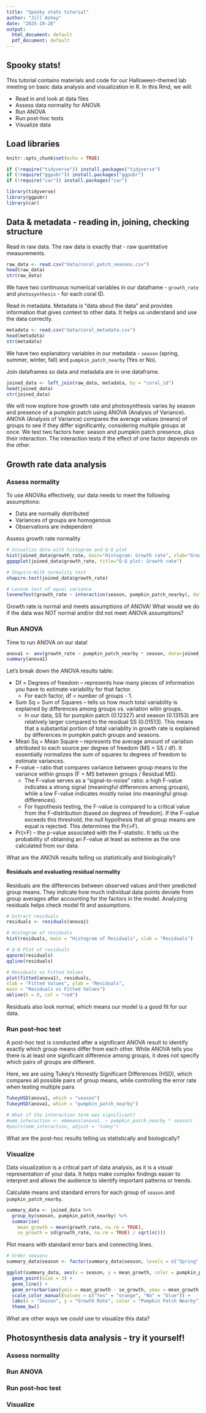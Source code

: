 ```yaml
---
title: "Spooky stats tutorial"
author: "Jill Ashey"
date: "2025-10-28"
output:
  html_document: default
  pdf_document: default
---
```


## Spooky stats! 

This tutorial contains materials and code for our Halloween-themed lab meeting on basic data analysis and visualization in R. In this Rmd, we will: 

- Read in and look at data files 
- Assess data normality for ANOVA 
- Run ANOVA
- Run post-hoc tests
- Visualize data 

## Load libraries 
```r
knitr::opts_chunk$set(echo = TRUE)

if (!require("tidyverse")) install.packages("tidyverse")
if (!require("ggpubr")) install.packages("ggpubr")
if (!require("car")) install.packages("car")

library(tidyverse)
library(ggpubr)
library(car)
```

## Data & metadata - reading in, joining, checking structure 

Read in raw data. The raw data is exactly that - raw quantitative measurements. 
```r
raw_data <- read.csv("data/coral_patch_seasons.csv")
head(raw_data)
str(raw_data)
```

We have two continuous numerical variables in our dataframe - `growth_rate` and `photosynthesis` - for each coral ID. 

Read in metadata. Metadata is "data about the data" and provides information that gives context to other data. It helps us understand and use the data correctly. 
```r
metadata <- read.csv("data/coral_metadata.csv")
head(metadata)
str(metadata)
```

We have two explanatory variables in our metadata - `season` (spring, summer, winter, fall) and `pumpkin_patch_nearby` (Yes or No). 

Join dataframes so data and metadata are in one dataframe.
```r
joined_data <- left_join(raw_data, metadata, by = "coral_id")
head(joined_data)
str(joined_data)
```

We will now explore how growth rate and photosynthesis varies by season and presence of a pumpkin patch using ANOVA (Analysis of Variance). ANOVA (Analysis of Variance) compares the average values (means) of groups to see if they differ significantly, considering multiple groups at once. We test two factors here: season and pumpkin patch presence, plus their interaction. The interaction tests if the effect of one factor depends on the other.

## Growth rate data analysis  

### Assess normality 

To use ANOVAs effectively, our data needs to meet the following assumptions: 

- Data are normally distributed 
- Variances of groups are homogenous
- Observations are independent 

Assess growth rate normality 
```r
# Visualize data with histogram and Q-Q plot 
hist(joined_data$growth_rate, main="Histogram: Growth rate", xlab="Growth rate")
ggqqplot(joined_data$growth_rate, title="Q-Q plot: Growth rate")

# Shapiro-Wilk normality test
shapiro.test(joined_data$growth_rate)

# Levene test of equal variance
leveneTest(growth_rate ~ interaction(season, pumpkin_patch_nearby), data = joined_data)
```

Growth rate is normal and meets assumptions of ANOVA! What would we do if the data was NOT normal and/or did not meet ANOVA assumptions?

### Run ANOVA 

Time to run ANOVA on our data! 
```r
anova1 <- aov(growth_rate ~ pumpkin_patch_nearby * season, data=joined_data)
summary(anova1)
```

Let's break down the ANOVA results table: 

- Df = Degrees of freedom -- represents how many pieces of information you have to estimate variability for that factor. 
  - For each factor, df = number of groups - 1. 
- Sum Sq = Sum of Squares -- tells us how much total variability is explained by differences among groups vs. variation witin groups. 
  - In our data, SS for pumpkin patch (0.12327) and season (0.13153) are relatively larger compared to the residual SS (0.01513). This means that a substantial portion of total variablity in growth rate is explained by differences in pumpkin patch groups and seasons. 
- Mean Sq = Mean Square -- represents the average amount of variation attributed to each source per degree of freedom (MS = SS / df). It essentially normalizes the sum of squares to degrees of freedom to estimate variances. 
- F-value -- ratio that compares variance between group means to the variance within groups (F = MS between groups / Residual MS).
  - The F-value serves as a "signal-to-noise" ratio: a high F-value indicates a strong signal (meaningful differences among groups), while a low F-value indicates mostly noise (no meaningful group differences).
  - For hypothesis testing, the F-value is compared to a critical value from the F-distribution (based on degrees of freedom). If the F-value exceeds this threshold, the null hypothesis that all group means are equal is rejected. This determines the Pr(>F). 
- Pr(>F) -- the p-value associated with the F-statistic. It tells us the probability of obtaining an F-value at least as extreme as the one calculated from our data. 

What are the ANOVA results telling us statistically and biologically? 

#### Residuals and evaluating residual normality 

Residuals are the differences between observed values and their predicted group means. They indicate how much individual data points deviate from group averages after accounting for the factors in the model. Analyzing residuals helps check model fit and assumptions.

```r
# Extract residuals
residuals <- residuals(anova1)

# Histogram of residuals
hist(residuals, main = "Histogram of Residuals", xlab = "Residuals")

# Q-Q Plot of residuals
qqnorm(residuals)
qqline(residuals)

# Residuals vs Fitted Values
plot(fitted(anova1), residuals,
xlab = "Fitted Values", ylab = "Residuals",
main = "Residuals vs Fitted Values")
abline(h = 0, col = "red")
```

Residuals also look normal, which means our model is a good fit for our data. 

### Run post-hoc test

A post-hoc test is conducted after a significant ANOVA result to identify exactly which group means differ from each other. While ANOVA tells you there is at least one significant difference among groups, it does not specify which pairs of groups are different.

Here, we are using Tukey's Honestly Significant Differences (HSD), which compares all possible pairs of group means, while controlling the error rate when testing multiple pairs

```r
TukeyHSD(anova1, which = "season")
TukeyHSD(anova1, which = "pumpkin_patch_nearby")

# What if the interaction term was significant?
#emm_interaction <- emmeans(anova1, ~ pumpkin_patch_nearby * season)
#pairs(emm_interaction, adjust = "tukey")
```

What are the post-hoc results telling us statistically and biologically? 

### Visualize 

Data visualization is a critical part of data analysis, as it is a visual representation of your data. It helps make complex findings easier to interpret and allows the audience to identify important patterns or trends. 

Calculate means and standard errors for each group of `season` and `pumpkin_patch_nearby`. 
```r
summary_data <- joined_data %>%
  group_by(season, pumpkin_patch_nearby) %>%
  summarise(
    mean_growth = mean(growth_rate, na.rm = TRUE),
    se_growth = sd(growth_rate, na.rm = TRUE) / sqrt(n()))
```

Plot means with standard error bars and connecting lines. 
```r
# Order seasons
summary_data$season <- factor(summary_data$season, levels = c("Spring", "Summer", "Fall", "Winter"))

ggplot(summary_data, aes(x = season, y = mean_growth, color = pumpkin_patch_nearby, group = pumpkin_patch_nearby)) +
  geom_point(size = 3) +
  geom_line() +
  geom_errorbar(aes(ymin = mean_growth - se_growth, ymax = mean_growth + se_growth), width = 0.2) +
  scale_color_manual(values = c("Yes" = "orange", "No" = "blue")) +
  labs(x = "Season", y = "Growth Rate", color = "Pumpkin Patch Nearby") +
  theme_bw()
```

What are other ways we could use to visualize this data?

## Photosynthesis data analysis - try it yourself! 

### Assess normality 

### Run ANOVA 

### Run post-hoc test 

### Visualize  

